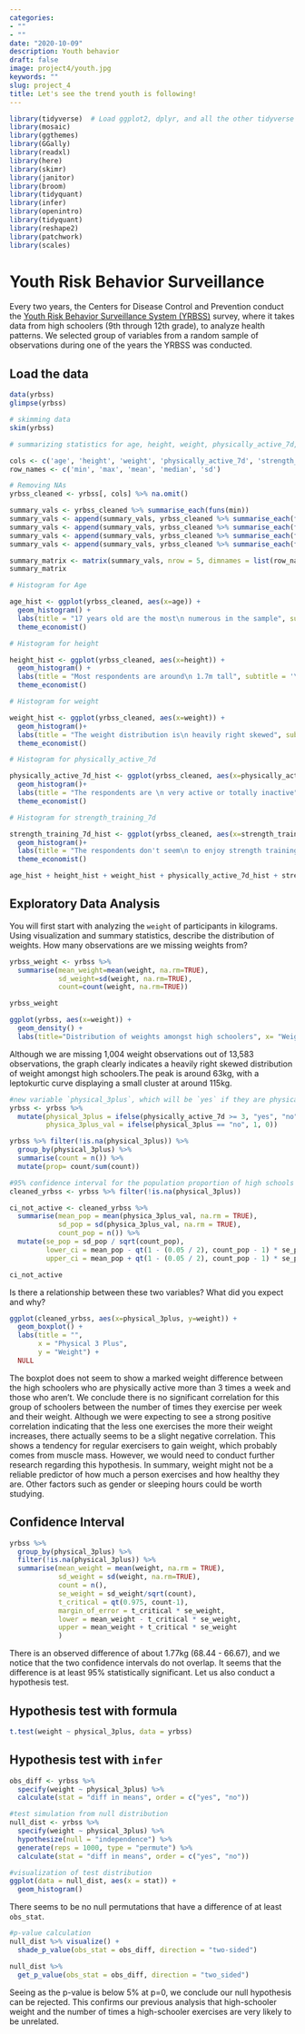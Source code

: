 ```yaml
---
categories:
- ""
- ""
date: "2020-10-09"
description: Youth behavior
draft: false
image: project4/youth.jpg
keywords: ""
slug: project_4
title: Let's see the trend youth is following!
---
```



```r
library(tidyverse)  # Load ggplot2, dplyr, and all the other tidyverse packages
library(mosaic)
library(ggthemes)
library(GGally)
library(readxl)
library(here)
library(skimr)
library(janitor)
library(broom)
library(tidyquant)
library(infer)
library(openintro)
library(tidyquant)
library(reshape2)
library(patchwork)
library(scales)
```



# Youth Risk Behavior Surveillance

Every two years, the Centers for Disease Control and Prevention conduct the [Youth Risk Behavior Surveillance System (YRBSS)](https://www.cdc.gov/healthyyouth/data/yrbs/index.htm) survey, where it takes data from high schoolers (9th through 12th grade), to analyze health patterns. We selected group of variables from a random sample of observations during one of the years the YRBSS was conducted.

## Load the data


```r
data(yrbss)
glimpse(yrbss)
```

```r

# skimming data
skim(yrbss)

# summarizing statistics for age, height, weight, physically_active_7d, strength_training_7d

cols <- c('age', 'height', 'weight', 'physically_active_7d', 'strength_training_7d')
row_names <- c('min', 'max', 'mean', 'median', 'sd')

# Removing NAs
yrbss_cleaned <- yrbss[, cols] %>% na.omit()

summary_vals <- yrbss_cleaned %>% summarise_each(funs(min))
summary_vals <- append(summary_vals, yrbss_cleaned %>% summarise_each(funs(max)))
summary_vals <- append(summary_vals, yrbss_cleaned %>% summarise_each(funs(mean)))
summary_vals <- append(summary_vals, yrbss_cleaned %>% summarise_each(funs(median)))
summary_vals <- append(summary_vals, yrbss_cleaned %>% summarise_each(funs(sd)))

summary_matrix <- matrix(summary_vals, nrow = 5, dimnames = list(row_names, cols), byrow = TRUE)
summary_matrix

# Histogram for Age

age_hist <- ggplot(yrbss_cleaned, aes(x=age)) + 
  geom_histogram() +
  labs(title = "17 years old are the most\n numerous in the sample", subtitle = '\nAge distribution', x= "\nAge", y="Count\n") +
  theme_economist()

# Histogram for height

height_hist <- ggplot(yrbss_cleaned, aes(x=height)) + 
  geom_histogram() +
  labs(title = "Most respondents are around\n 1.7m tall", subtitle = '\nHeight distribution', x= "\nHeight", y="Count\n") +
  theme_economist()

# Histogram for weight

weight_hist <- ggplot(yrbss_cleaned, aes(x=weight)) + 
  geom_histogram()+
  labs(title = "The weight distribution is\n heavily right skewed", subtitle = '\nWeight distribution', x= "\nWeight", y="Count\n") +
  theme_economist()

# Histogram for physically_active_7d

physically_active_7d_hist <- ggplot(yrbss_cleaned, aes(x=physically_active_7d)) + 
  geom_histogram()+
  labs(title = "The respondents are \n very active or totally inactive", subtitle = '\nDaily distribution of physical activity', x= "\n# of days", y="Count\n") +
  theme_economist()

# Histogram for strength_training_7d

strength_training_7d_hist <- ggplot(yrbss_cleaned, aes(x=strength_training_7d)) + 
  geom_histogram()+
  labs(title = "The respondents don't seem\n to enjoy strength training", subtitle = '\nDaily distribution of strength training', x= "\n# of days", y="Count\n") +
  theme_economist()

age_hist + height_hist + weight_hist + physically_active_7d_hist + strength_training_7d_hist

```


## Exploratory Data Analysis

You will first start with analyzing the `weight` of participants in kilograms. Using visualization and summary statistics, describe the distribution of weights. How many observations are we missing weights from?

```r

yrbss_weight <- yrbss %>% 
  summarise(mean_weight=mean(weight, na.rm=TRUE), 
            sd_weight=sd(weight, na.rm=TRUE), 
            count=count(weight, na.rm=TRUE))

yrbss_weight

ggplot(yrbss, aes(x=weight)) +
  geom_density() +
  labs(title="Distribution of weights amongst high schoolers", x= "Weight(kg)", y="Density")

```
Although we are missing 1,004 weight observations out of 13,583 observations, the graph clearly indicates a heavily right skewed distribution of weight amongst high schoolers.The peak is around 63kg, with a leptokurtic curve displaying a small cluster at around 115kg.

  
```r
#new variable `physical_3plus`, which will be `yes` if they are physically active for at least 3 days a week, and `no` otherwise.
yrbss <- yrbss %>% 
  mutate(physical_3plus = ifelse(physically_active_7d >= 3, "yes", "no"),
         physica_3plus_val = ifelse(physical_3plus == "no", 1, 0))

yrbss %>% filter(!is.na(physical_3plus)) %>% 
  group_by(physical_3plus) %>% 
  summarise(count = n()) %>% 
  mutate(prop= count/sum(count))

```


```r
#95% confidence interval for the population proportion of high schools that are *NOT* active 3 or more days per week
cleaned_yrbss <- yrbss %>% filter(!is.na(physical_3plus))

ci_not_active <- cleaned_yrbss %>% 
  summarise(mean_pop = mean(physica_3plus_val, na.rm = TRUE),
            sd_pop = sd(physica_3plus_val, na.rm = TRUE),
            count_pop = n()) %>%
  mutate(se_pop = sd_pop / sqrt(count_pop),
         lower_ci = mean_pop - qt(1 - (0.05 / 2), count_pop - 1) * se_pop,
         upper_ci = mean_pop + qt(1 - (0.05 / 2), count_pop - 1) * se_pop)

ci_not_active

```
Is there a relationship between these two variables? What did you expect and why?

```r

ggplot(cleaned_yrbss, aes(x=physical_3plus, y=weight)) +
  geom_boxplot() +
  labs(title = "",
       x = "Physical 3 Plus",
       y = "Weight") + 
  NULL

```
The boxplot does not seem to show a marked weight difference between the high schoolers who are physically active more than 3 times a week and those who aren't. We conclude there is no significant correlation for this group of schoolers between the number of times they exercise per week and their weight. Although we were expecting to see a strong positive correlation indicating that the less one exercises the more their weight increases, there actually seems to be a slight negative correlation. This shows a tendency for regular exercisers to gain weight, which probably comes from muscle mass. However, we would need to conduct further research regarding this hypothesis. In summary, weight might not be a reliable predictor of how much a person exercises and how healthy they are. Other factors such as gender or sleeping hours could be worth studying.


## Confidence Interval

```r
yrbss %>%
  group_by(physical_3plus) %>%
  filter(!is.na(physical_3plus)) %>% 
  summarise(mean_weight = mean(weight, na.rm = TRUE),
            sd_weight = sd(weight, na.rm=TRUE),
            count = n(),
            se_weight = sd_weight/sqrt(count),
            t_critical = qt(0.975, count-1), 
            margin_of_error = t_critical * se_weight,
            lower = mean_weight - t_critical * se_weight,
            upper = mean_weight + t_critical * se_weight
            )

```

There is an observed difference of about 1.77kg (68.44 - 66.67), and we notice that the two confidence intervals do not overlap. It seems that the difference is at least 95% statistically significant. Let us also conduct a hypothesis test.

## Hypothesis test with formula

```r
t.test(weight ~ physical_3plus, data = yrbss)
```

## Hypothesis test with `infer`


```r
obs_diff <- yrbss %>%
  specify(weight ~ physical_3plus) %>%
  calculate(stat = "diff in means", order = c("yes", "no"))

```

```r
#test simulation from null distribution
null_dist <- yrbss %>%
  specify(weight ~ physical_3plus) %>%
  hypothesize(null = "independence") %>%
  generate(reps = 1000, type = "permute") %>%
  calculate(stat = "diff in means", order = c("yes", "no"))

#visualization of test distribution
ggplot(data = null_dist, aes(x = stat)) +
  geom_histogram()

```

There seems to be no null permutations that have a difference of at least `obs_stat`.

```r
#p-value calculation
null_dist %>% visualize() +
  shade_p_value(obs_stat = obs_diff, direction = "two-sided")

null_dist %>%
  get_p_value(obs_stat = obs_diff, direction = "two_sided")

```


Seeing as the p-value is below 5% at p=0, we conclude our null hypothesis can be rejected. This confirms our previous analysis that high-schooler weight and the number of times a high-schooler exercises are very likely to be unrelated.
